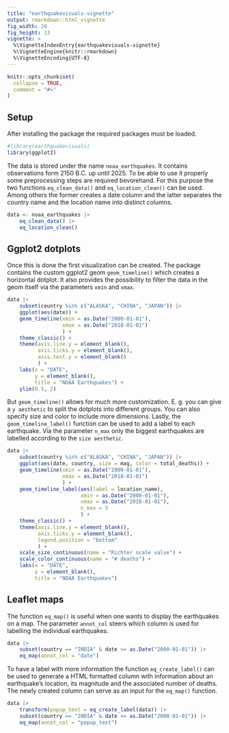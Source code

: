 ```yaml
---
title: "earthquakevisuals-vignette"
output: rmarkdown::html_vignette
fig_width: 20
fig_height: 13
vignette: >
  %\VignetteIndexEntry{earthquakevisuals-vignette}
  %\VignetteEngine{knitr::rmarkdown}
  %\VignetteEncoding{UTF-8}
---
```


```r
knitr::opts_chunk$set(
  collapse = TRUE,
  comment = "#>"
)
```

## Setup

After installing the package the required packages must be loaded.

```r
#library(earthquakevisuals)
library(ggplot2)
```

The data is stored under the name `noaa_earthquakes`. It contains observations form 2150 B.C. up until 2025. To be able to use it properly some preprocessing steps are required bevorehand. For this purpose the two functions `eq_clean_data()` and `eq_location_clean()` can be used. Among others the former creates a date column and the latter separates the country name and the location name into distinct columns.

```r
data <- noaa_earthquakes |> 
    eq_clean_data() |>
    eq_location_clean()
```


## Ggplot2 dotplots

Once this is done the first visualization can be created. The package contains the custom ggplot2 geom `geom_timeline()` which creates a horizontal dotplot. It also provides the possibility to filter the data in the geom itself via the parameters `xmin` and `xmax`.

```r
data |> 
    subset(country %in% c("ALASKA", "CHINA", "JAPAN")) |> 
    ggplot(aes(date)) +
    geom_timeline(xmin = as.Date("2000-01-01"), 
                  xmax = as.Date("2018-01-01")
                  ) +
    theme_classic() +
    theme(axis.line.y = element_blank(), 
          axis.ticks.y = element_blank(), 
          axis.text.y = element_blank()
          ) +
    labs(x = "DATE", 
         y = element_blank(), 
         title = "NOAA Earthquakes") +
    ylim(0.5, 2)
```

But `geom_timeline()` allows for much more customization. E. g. you can give a `y aesthetic` to split the dotplots into different groups. You can also specify size and color to include more dimensions.
Lastly, the `geom_timeline_label()` function can be used to add a label to each earthquake. Via the parameter `n_max` only the biggest earthquakes are labelled according to the `size aesthetic`. 

```r
data |> 
    subset(country %in% c("ALASKA", "CHINA", "JAPAN")) |> 
    ggplot(aes(date, country, size = mag, color = total_deaths)) +
    geom_timeline(xmin = as.Date("2000-01-01"), 
                  xmax = as.Date("2018-01-01")
                  ) +
    geom_timeline_label(aes(label = location_name),
                        xmin = as.Date("2000-01-01"), 
                        xmax = as.Date("2018-01-01"),
                        n_max = 5
                        ) +
    theme_classic() +
    theme(axis.line.y = element_blank(),
          axis.ticks.y = element_blank(),
          legend.position = "bottom"
          ) +
    scale_size_continuous(name = "Richter scale value") +
    scale_color_continuous(name = "# deaths") +
    labs(x = "DATE", 
         y = element_blank(), 
         title = "NOAA Earthquakes")
```


## Leaflet maps

The function `eq_map()` is useful when one wants to display the earthquakes on a map. The parameter `annot_col` steers which column is used for labelling the individual earthquakes.

```r
data |> 
    subset(country == "INDIA" & date >= as.Date("2000-01-01")) |>
    eq_map(annot_col = "date")
```

To have a label with more information the function `eq_create_label()` can be used to generate a HTML formatted column with information about an earthquake's location, its magnitude and the associated number of deaths. The newly created column can serve as an input for the `eq_map()` function.

```r
data |> 
    transform(popup_text = eq_create_label(data)) |> 
    subset(country == "INDIA" & date >= as.Date("2000-01-01")) |> 
    eq_map(annot_col = "popup_text")
```
